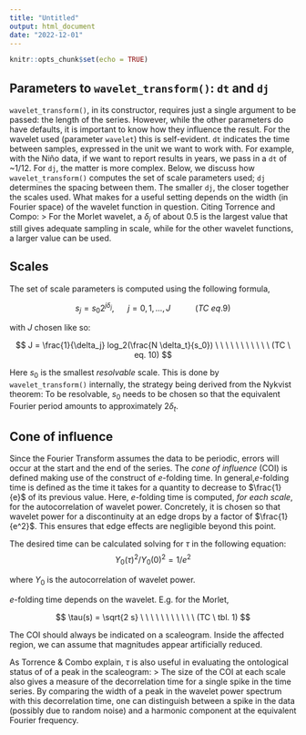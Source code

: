 ```yaml
---
title: "Untitled"
output: html_document
date: "2022-12-01"
---
```


```r
knitr::opts_chunk$set(echo = TRUE)
```

## Parameters to `wavelet_transform()`: `dt` and `dj`

`wavelet_transform()`, in its constructor, requires just a single argument to be passed: the length of the series. However, while the other parameters do have defaults, it is important to know how they influence the result.
For the wavelet used (parameter `wavelet`) this is self-evident.
`dt` indicates the time between samples, expressed in the unit we want to work with. For example, with the Niño data, if we want to report results in years, we pass in a `dt` of ~1/12.
For `dj`, the matter is more complex. Below, we discuss how `wavelet_transform()` computes the set of scale parameters used; `dj` determines the spacing between them. The smaller `dj`, the closer together the scales used. What makes for a useful setting depends on the width (in Fourier space) of the wavelet function in question. Citing Torrence and Compo:
>  For the Morlet wavelet, a $\delta_j$ of about 0.5 is the largest value that still gives adequate sampling in scale, while for the other wavelet functions, a larger value can be used.


## Scales

The set of scale parameters is computed using the following formula,

$$
s_j = s_0 2^{j \delta_j}, \ \ \ \ \ \ j = 0, 1, ..., J \ \ \ \ \ \ \ \ \ \ \ (TC \ eq. 9)
$$

with $J$ chosen like so:

$$
J = \frac{1}{\delta_j} log_2(\frac{N \delta_t}{s_0})  \ \ \ \ \ \ \ \ \ \ \ (TC \ eq. 10)
$$

Here $s_0$ is the smallest *resolvable* scale. This is done by `wavelet_transform()` internally, the strategy being derived from the Nykvist theorem: To be resolvable, $s_0$ needs to be chosen so that the equivalent Fourier period amounts to approximately $2 \delta_t$.

## Cone of influence

Since the Fourier Transform assumes the data to be periodic, errors will occur at the start and the end of the series. The *cone of influence* (COI) is defined making use of the construct of $e$-folding time. In general,$e$-folding time is defined as the time it takes for a quantity to decrease to $\frac{1}{e}$ of its previous value.
Here, $e$-folding time is computed, _for each scale_, for the autocorrelation of wavelet power. Concretely, it is chosen so that wavelet power for a discontinuity at an edge drops by a factor of $\frac{1}{e^2}$. This ensures that edge effects are negligible beyond this point.

The desired time can be calculated solving for $\tau$ in the following equation:
$$
Y_0(\tau)^2 / Y_0(0)^2 = 1 / e^2
$$

where $Y_0$ is the autocorrelation of wavelet power.

$e$-folding time depends on the wavelet. E.g. for the Morlet,

$$
\tau(s) = \sqrt{2 s}  \ \ \ \ \ \ \ \ \ \ \ (TC \ tbl. 1)
$$

The COI should always be indicated on a scaleogram. Inside the affected region, we can assume that  magnitudes appear artificially reduced.

As Torrence & Combo explain, $\tau$ is also useful in evaluating the ontological status of of a peak in the scaleogram:
> The size of the COI at each scale also gives a measure of the decorrelation time for a single spike in the time series. By comparing the width of a peak in the wavelet power spectrum with this decorrelation time, one can distinguish between a spike in the data (possibly due to random noise) and a harmonic component at the equivalent Fourier frequency.



